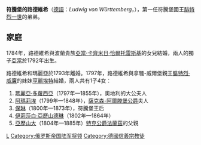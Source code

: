 {{Unreferenced|time=2020-09-06T06:18:50+00:00}}
{{Infobox noble
| name        = 符騰堡的路德維希
| image       = Louis von Württemberg (1756-1817).jpg
| caption     = 符騰堡的路德維希（左側）
| birth_date  = {{birth_date|1756|8|30|df=yes}}
| birth_place = [[普魯士王國|普魯士王國]][[切比亞圖夫|切比亞圖夫]]
| death_date  = {{death date and age|1817|9|20|1756|8|30|df=yes}}
| death_place = [[符騰堡王國|符騰堡王國]][[泰克山下基希海姆|泰克山下基希海姆]]
| noble family= [[符騰堡王朝|符騰堡王朝]]
| father      = [[腓特烈二世·歐根|符騰堡公爵腓特烈二世·歐根]]
| mother      = [[布蘭登堡-施韋特的弗蕾德里克|布蘭登堡-施韋特的弗蕾德里克]]
}}

'''符騰堡的路德維希'''（[[德語|德語]]：''Ludwig von Württemberg''，{{bd|1756年|8月30日|1817年|9月20日|catIdx}}），第一任符騰堡國王[[腓特烈一世_(符騰堡)|腓特烈一世]]的弟弟。

== 家庭 ==
1784年，路德維希與波蘭貴族[[亞當·卡齊米日·恰爾托雷斯基|亞當·卡齊米日·恰爾托雷斯基]]的女兒{{le|瑪麗亞·恰爾托雷斯卡|Maria Wirtemberska}}結婚，兩人的獨子[[符騰堡的亞當|亞當]]於1792年出生。

路德維希和瑪麗亞於1793年離婚。1797年，路德維希與拿騷-威爾堡親王[[腓特烈·威廉_(拿騷-威爾堡)|腓特烈·威廉]]的妹妹[[拿騷-威爾堡的亨麗埃特_(1780-1857)|亨麗埃特]]結婚，兩人共有1子4女：
# [[符騰堡的瑪麗亞·多蘿西亞|瑪麗亞·多蘿西亞]]（1797年—1855年），奧地利的大公夫人
# [[符騰堡的阿瑪莉埃|阿瑪莉埃]]（1799年—1848年），[[約瑟夫_(薩克森-阿爾滕堡)|薩克森-阿爾滕堡公爵]]夫人
# [[符騰堡的保琳_(1800-1873)|保琳]]（1800年—1873年），符騰堡王后
# [[符騰堡的伊莉莎白·亞歷山德琳|伊莉莎白·亞歷山德琳]]（1802年—1864年）
# [[符騰堡的亞歷山大_(1804-1885)|亞歷山大]]（1804年—1885年）[[特克公爵法蘭茲|特克公爵法蘭茲]]的父親


[[Category:符騰堡王室|L]]
[[Category:俄罗斯帝国陆军将领|Category:俄罗斯帝国陆军将领]]
[[Category:德國信義宗教徒|Category:德國信義宗教徒]]